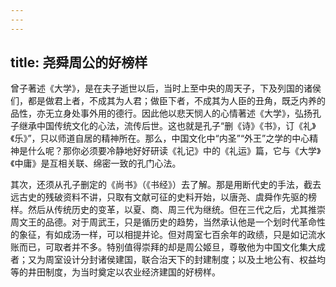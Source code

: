 ```yaml
---
---
---
```

title: 尧舜周公的好榜样
---




曾子著述《大学》，是在夫子逝世以后，当时上至中央的周天子，下及列国的诸侯们，都是做君上者，不成其为人君；做臣下者，不成其为人臣的丑角，既乏内养的品性，亦无立身处事外用的德行。因此他以悲天悯人的心情著述《大学》，弘扬孔子继承中国传统文化的心法，流传后世。这也就是孔子“删《诗》《书》，订《礼》《乐》”，只以师道自居的精神所在。那么，中国文化中“内圣”“外王”之学的中心精神是什么呢？那你必须要冷静地好好研读《礼记》中的《礼运》篇，它与《大学》《中庸》是互相关联、绵密一致的孔门心法。

其次，还须从孔子删定的《尚书》（《书经》）去了解。那是用断代史的手法，截去远古史的残破资料不讲，只取有文献可征的史料开始，以唐尧、虞舜作先驱的榜样。然后从传统历史的变革，以夏、商、周三代为继统。但在三代之后，尤其推崇周文王的品德。对于周武王，只是循历史的趋势，当然承认他是一个划时代革命性的象征，有如成汤一样，可以相提并论。但对周室七百余年的政绩，只是如记流水账而已，可取者并不多。特别值得崇拜的却是周公姬旦，尊敬他为中国文化集大成者；又为周室设计分封诸侯建国，联合治天下的封建制度；以及土地公有、权益均等的井田制度，为当时奠定以农业经济建国的好榜样。